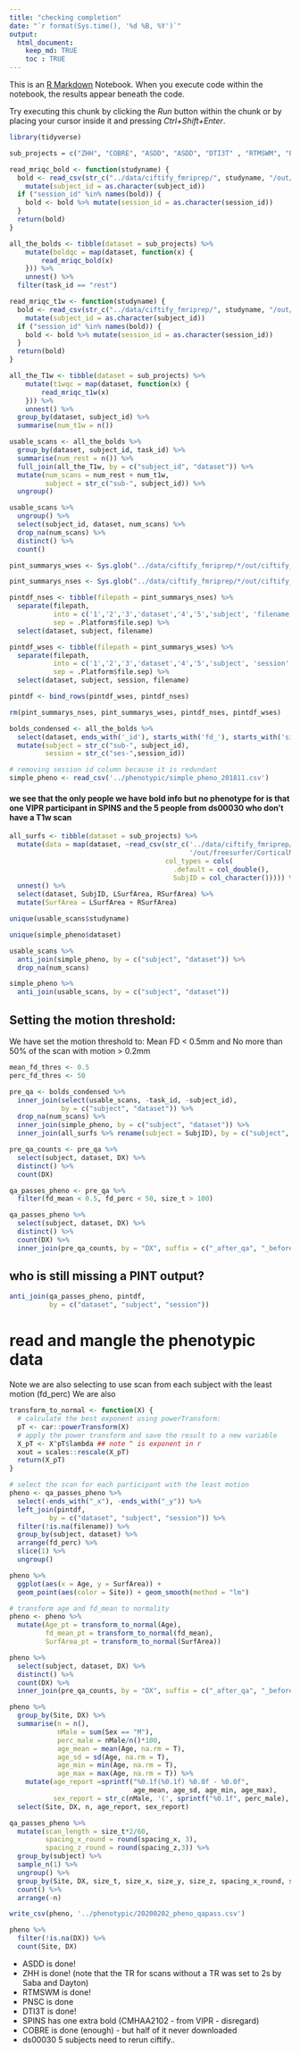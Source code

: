 ```yaml
---
title: "checking completion"
date: "`r format(Sys.time(), '%d %B, %Y')`"
output: 
  html_document:
    keep_md: TRUE
    toc : TRUE
---
```


This is an [R Markdown](http://rmarkdown.rstudio.com) Notebook. When you execute code within the notebook, the results appear beneath the code. 

Try executing this chunk by clicking the *Run* button within the chunk or by placing your cursor inside it and pressing *Ctrl+Shift+Enter*. 


```r
library(tidyverse)

```

```r
sub_projects = c("ZHH", "COBRE", "ASDD", "ASDD", "DTI3T" , "RTMSWM", "PNSC", "SPINS", "ds000030_R1.0.5")

read_mriqc_bold <- function(studyname) {
  bold <- read_csv(str_c("../data/ciftify_fmriprep/", studyname, "/out/mriqc/bold.csv")) %>%
    mutate(subject_id = as.character(subject_id))
  if ("session_id" %in% names(bold)) {
    bold <- bold %>% mutate(session_id = as.character(session_id))
  }
  return(bold)
}

all_the_bolds <- tibble(dataset = sub_projects) %>% 
    mutate(boldqc = map(dataset, function(x) {
        read_mriqc_bold(x)
    })) %>%
    unnest() %>%
  filter(task_id == "rest") 

```



```r
read_mriqc_t1w <- function(studyname) {
  bold <- read_csv(str_c("../data/ciftify_fmriprep/", studyname, "/out/mriqc/T1w.csv")) %>%
    mutate(subject_id = as.character(subject_id))
  if ("session_id" %in% names(bold)) {
    bold <- bold %>% mutate(session_id = as.character(session_id))
  }
  return(bold)
}

all_the_T1w <- tibble(dataset = sub_projects) %>% 
    mutate(t1wqc = map(dataset, function(x) {
        read_mriqc_t1w(x)
    })) %>%
    unnest() %>%
  group_by(dataset, subject_id) %>%
  summarise(num_t1w = n())
```

```r
usable_scans <- all_the_bolds %>%
  group_by(dataset, subject_id, task_id) %>%
  summarise(num_rest = n()) %>%
  full_join(all_the_T1w, by = c("subject_id", "dataset")) %>%
  mutate(num_scans = num_rest + num_t1w,
         subject = str_c("sub-", subject_id)) %>%
  ungroup()
```


```r
usable_scans %>%
  ungroup() %>%
  select(subject_id, dataset, num_scans) %>%
  drop_na(num_scans) %>%
  distinct() %>%
  count()
```
```r
pint_summarys_wses <- Sys.glob("../data/ciftify_fmriprep/*/out/ciftify_PINT/sub*/ses*/*summary.csv")

pint_summarys_nses <- Sys.glob("../data/ciftify_fmriprep/*/out/ciftify_PINT/sub*/*summary.csv")

pintdf_nses <- tibble(filepath = pint_summarys_nses) %>%
  separate(filepath,
           into = c('1','2','3','dataset','4','5','subject', 'filename'),
           sep = .Platform$file.sep) %>%
  select(dataset, subject, filename)

pintdf_wses <- tibble(filepath = pint_summarys_wses) %>%
  separate(filepath,
           into = c('1','2','3','dataset','4','5','subject', 'session', 'filename'),
           sep = .Platform$file.sep) %>%
  select(dataset, subject, session, filename)

pintdf <- bind_rows(pintdf_wses, pintdf_nses)

rm(pint_summarys_nses, pint_summarys_wses, pintdf_nses, pintdf_wses)
```

```r
bolds_condensed <- all_the_bolds %>%
  select(dataset, ends_with('_id'), starts_with('fd_'), starts_with('size'), starts_with('spacing')) %>%
  mutate(subject = str_c("sub-", subject_id),
         session = str_c("ses-",session_id)) 
```

```r
# removing session id column because it is redundant
simple_pheno <- read_csv('../phenotypic/simple_pheno_201811.csv') 
```

#### we see that the only people we have bold info but no phenotype for is that one VIPR participant in SPINS and the 5 people from ds00030 who don't have a T1w scan



```r
all_surfs <- tibble(dataset = sub_projects) %>%
  mutate(data = map(dataset, ~read_csv(str_c('../data/ciftify_fmriprep/',.x,
                                             '/out/freesurfer/CorticalMeasuresENIGMA_SurfAvg.csv'),
                                       col_types = cols(
                                         .default = col_double(),
                                         SubjID = col_character())))) %>%
  unnest() %>%
  select(dataset, SubjID, LSurfArea, RSurfArea) %>%
  mutate(SurfArea = LSurfArea + RSurfArea)
```




```r
unique(usable_scans$studyname)
```

```r
unique(simple_pheno$dataset)
```


```r
usable_scans %>%
  anti_join(simple_pheno, by = c("subject", "dataset")) %>%
  drop_na(num_scans)
```
```r
simple_pheno %>%
  anti_join(usable_scans, by = c("subject", "dataset")) 
```



## Setting the motion threshold:

We have set the motion threshold to:
Mean FD < 0.5mm and
No more than 50% of the scan with motion > 0.2mm

```r
mean_fd_thres <- 0.5
perc_fd_thres <- 50

pre_qa <- bolds_condensed %>%
  inner_join(select(usable_scans, -task_id, -subject_id), 
             by = c("subject", "dataset")) %>%
  drop_na(num_scans) %>%
  inner_join(simple_pheno, by = c("subject", "dataset")) %>%
  inner_join(all_surfs %>% rename(subject = SubjID), by = c("subject", "dataset"))
```

```r

pre_qa_counts <- pre_qa %>%
  select(subject, dataset, DX) %>%
  distinct() %>%
  count(DX)
```

```r
qa_passes_pheno <- pre_qa %>%
  filter(fd_mean < 0.5, fd_perc < 50, size_t > 100) 

qa_passes_pheno %>%
  select(subject, dataset, DX) %>%
  distinct() %>%
  count(DX) %>%
  inner_join(pre_qa_counts, by = "DX", suffix = c("_after_qa", "_before_qa"))
```

## who is still missing a PINT output?

```r
anti_join(qa_passes_pheno, pintdf,
          by = c("dataset", "subject", "session")) 
```

# read and mangle the phenotypic data

Note we are also selecting to use scan from each subject with the least motion (fd_perc)
We are also

```r
transform_to_normal <- function(X) {
  # calculate the best exponent using powerTransform:
  pT <- car::powerTransform(X)
  # apply the power transform and save the result to a new variable
  X_pT <- X^pT$lambda ## note ^ is exponent in r
  xout = scales::rescale(X_pT)
  return(X_pT)
}

# select the scan for each participant with the least motion
pheno <- qa_passes_pheno %>%
  select(-ends_with("_x"), -ends_with("_y")) %>%
  left_join(pintdf,
          by = c("dataset", "subject", "session")) %>%
  filter(!is.na(filename)) %>%
  group_by(subject, dataset) %>%
  arrange(fd_perc) %>%
  slice(1) %>%
  ungroup() 
```


```r
pheno %>%
  ggplot(aes(x = Age, y = SurfArea)) + 
  geom_point(aes(color = Site)) + geom_smooth(method = "lm") 
```



```r
# transform age and fd_mean to normality
pheno <- pheno %>%
  mutate(Age_pt = transform_to_normal(Age),
         fd_mean_pt = transform_to_normal(fd_mean),
         SurfArea_pt = transform_to_normal(SurfArea))
```



```r
pheno %>%
  select(subject, dataset, DX) %>%
  distinct() %>%
  count(DX) %>%
  inner_join(pre_qa_counts, by = "DX", suffix = c("_after_qa", "_before_qa"))
```


```r
pheno %>%
  group_by(Site, DX) %>%
  summarise(n = n(),
            nMale = sum(Sex == "M"),
            perc_male = nMale/n()*100,
            age_mean = mean(Age, na.rm = T),
            age_sd = sd(Age, na.rm = T),
            age_min = min(Age, na.rm = T),
            age_max = max(Age, na.rm = T)) %>%
    mutate(age_report =sprintf("%0.1f(%0.1f) %0.0f - %0.0f", 
                               age_mean, age_sd, age_min, age_max),
           sex_report = str_c(nMale, '(', sprintf("%0.1f", perc_male), '%)')) %>%
  select(Site, DX, n, age_report, sex_report)

```
```r
qa_passes_pheno %>%
  mutate(scan_length = size_t*2/60,
         spacing_x_round = round(spacing_x, 3),
         spacing_z_round = round(spacing_z,3)) %>%
  group_by(subject) %>%
  sample_n(1) %>%
  ungroup() %>%
  group_by(Site, DX, size_t, size_x, size_y, size_z, spacing_x_round, spacing_z_round, scan_length) %>%
  count() %>%
  arrange(-n)

```




```r
write_csv(pheno, '../phenotypic/20200202_pheno_qapass.csv')
```

```r
pheno %>%
  filter(!is.na(DX)) %>%
  count(Site, DX) 
```


+ ASDD is done!
+ ZHH is done! (note that the TR for scans without a TR was set to 2s by Saba and Dayton)
+ RTMSWM is done!
+ PNSC is done
+ DTI3T is done!
+ SPINS has one extra bold (CMHAA2102 - from VIPR - disregard)
+ COBRE is done (enough) - but half of it never downloaded
+ ds00030 5 subjects need to rerun ciftify..




